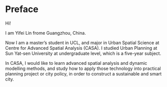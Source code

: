 # Preface {.unnumbered}

Hi!

I am Yifei Lin frome Guangzhou, China.

Now I am a master's student in UCL, and major in Urban Spatial Science at Centre for Advanced Spatial Analysis (CASA). I studied Urban Planning at Sun Yat-sen University at undergraduate level, which is a five-year subject.

In CASA, I would like to learn advanced spatial analysis and dynamic modelling methods, and study how to apply those technology into practical planning project or city policy, in order to construct a sustainable and smart city.
